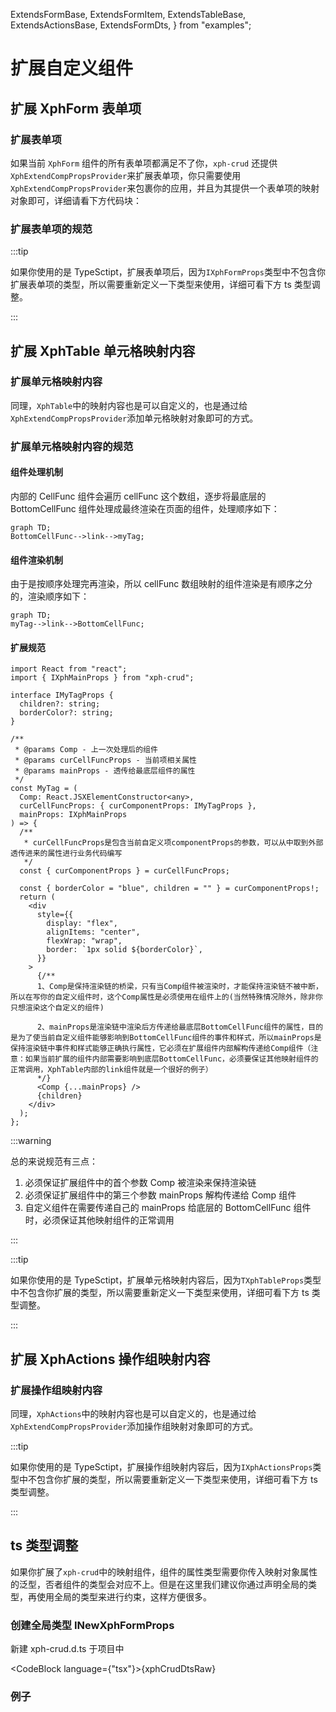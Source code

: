   ExtendsFormBase,
  ExtendsFormItem,
  ExtendsTableBase,
  ExtendsActionsBase,
  ExtendsFormDts,
} from "examples";

# 扩展自定义组件

## 扩展 XphForm 表单项

### 扩展表单项

如果当前 `XphForm` 组件的所有表单项都满足不了你，`xph-crud` 还提供`XphExtendCompPropsProvider`来扩展表单项，你只需要使用`XphExtendCompPropsProvider`来包裹你的应用，并且为其提供一个表单项的映射对象即可，详细请看下方代码块：

<ExpandDemoWrapper rawStr={extendsFormBaseRaw}>
  <ExtendsFormBase />
</ExpandDemoWrapper>

### 扩展表单项的规范

<ExpandDemoWrapper rawStr={extendsFormItemRaw}>
  <ExtendsFormItem />
</ExpandDemoWrapper>

:::tip

如果你使用的是 TypeSctipt，扩展表单项后，因为`IXphFormProps`类型中不包含你扩展表单项的类型，所以需要重新定义一下类型来使用，详细可看下方 ts 类型调整。

:::

## 扩展 XphTable 单元格映射内容

### 扩展单元格映射内容

同理，`XphTable`中的映射内容也是可以自定义的，也是通过给`XphExtendCompPropsProvider`添加单元格映射对象即可的方式。

<ExpandDemoWrapper rawStr={extendsTableBaseRaw}>
  <ExtendsTableBase />
</ExpandDemoWrapper>

### 扩展单元格映射内容的规范

#### 组件处理机制

内部的 CellFunc 组件会遍历 cellFunc 这个数组，逐步将最底层的 BottomCellFunc 组件处理成最终渲染在页面的组件，处理顺序如下：

<div style={{ textAlign: "center" }}>

```mermaid
graph TD;
BottomCellFunc-->link-->myTag;
```

</div>

#### 组件渲染机制

由于是按顺序处理完再渲染，所以 cellFunc 数组映射的组件渲染是有顺序之分的，渲染顺序如下：

<div style={{ textAlign: "center" }}>

```mermaid
graph TD;
myTag-->link-->BottomCellFunc;
```

</div>

#### 扩展规范

```tsx
import React from "react";
import { IXphMainProps } from "xph-crud";

interface IMyTagProps {
  children?: string;
  borderColor?: string;
}

/**
 * @params Comp - 上一次处理后的组件
 * @params curCellFuncProps - 当前项相关属性
 * @params mainProps - 透传给最底层组件的属性
 */
const MyTag = (
  Comp: React.JSXElementConstructor<any>,
  curCellFuncProps: { curComponentProps: IMyTagProps },
  mainProps: IXphMainProps
) => {
  /**
   * curCellFuncProps是包含当前自定义项componentProps的参数，可以从中取到外部透传进来的属性进行业务代码编写
   */
  const { curComponentProps } = curCellFuncProps;

  const { borderColor = "blue", children = "" } = curComponentProps!;
  return (
    <div
      style={{
        display: "flex",
        alignItems: "center",
        flexWrap: "wrap",
        border: `1px solid ${borderColor}`,
      }}
    >
      {/** 
      1、Comp是保持渲染链的桥梁，只有当Comp组件被渲染时，才能保持渲染链不被中断，所以在写你的自定义组件时，这个Comp属性是必须使用在组件上的(当然特殊情况除外，除非你只想渲染这个自定义的组件) 

      2、mainProps是渲染链中渲染后方传递给最底层BottomCellFunc组件的属性，目的是为了使当前自定义组件能够影响到BottomCellFunc组件的事件和样式，所以mainProps是保持渲染链中事件和样式能够正确执行属性，它必须在扩展组件内部解构传递给Comp组件（注意：如果当前扩展的组件内部需要影响到底层BottomCellFunc，必须要保证其他映射组件的正常调用，XphTable内部的link组件就是一个很好的例子）
      */}
      <Comp {...mainProps} />
      {children}
    </div>
  );
};
```

:::warning

总的来说规范有三点：

1. 必须保证扩展组件中的首个参数 Comp 被渲染来保持渲染链
2. 必须保证扩展组件中的第三个参数 mainProps 解构传递给 Comp 组件
3. 自定义组件在需要传递自己的 mainProps 给底层的 BottomCellFunc 组件时，必须保证其他映射组件的正常调用

:::

:::tip

如果你使用的是 TypeSctipt，扩展单元格映射内容后，因为`TXphTableProps`类型中不包含你扩展的类型，所以需要重新定义一下类型来使用，详细可看下方 ts 类型调整。

:::

## 扩展 XphActions 操作组映射内容

### 扩展操作组映射内容

同理，`XphActions`中的映射内容也是可以自定义的，也是通过给`XphExtendCompPropsProvider`添加操作组映射对象即可的方式。

<ExpandDemoWrapper rawStr={extendsActionsBaseRaw}>
  <ExtendsActionsBase />
</ExpandDemoWrapper>

:::tip

如果你使用的是 TypeSctipt，扩展操作组映射内容后，因为`IXphActionsProps`类型中不包含你扩展的类型，所以需要重新定义一下类型来使用，详细可看下方 ts 类型调整。

:::

## ts 类型调整

如果你扩展了`xph-crud`中的映射组件，组件的属性类型需要你传入映射对象属性的泛型，否者组件的类型会对应不上。但是在这里我们建议你通过声明全局的类型，再使用全局的类型来进行约束，这样方便很多。

### 创建全局类型 INewXphFormProps

新建 xph-crud.d.ts 于项目中

<CodeBlock language={"tsx"}>{xphCrudDtsRaw}</CodeBlock>

### 例子

<ExpandDemoWrapper rawStr={extendsFormDtsRaw}>
  <ExtendsFormDts />
</ExpandDemoWrapper>
